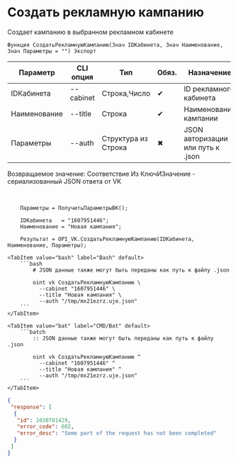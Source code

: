 ﻿---
sidebar_position: 1
description: Создать рекламную кампанию и другие функции для работы с VK в Открытом пакете интеграций - бесплатной open-source библиотеке интеграций для 1С:Предприятие 8, OneScript и CLI
keywords: [1C, 1С, 1С:Предприятие, 1С:Предприятие 8.3, API, Интеграция, Сервисы, Обмен, OneScript, CLI, VK]
---


# Создать рекламную кампанию
 Создает кампанию в выбранном рекламном кабинете



`Функция СоздатьРекламнуюКампанию(Знач IDКабинета, Знач Наименование, Знач Параметры = "") Экспорт`

  | Параметр | CLI опция | Тип | Обяз. | Назначение |
  |-|-|-|-|-|
  | IDКабинета | --cabinet | Строка,Число | &#x2714; | ID рекламного кабинета |
  | Наименование | --title | Строка | &#x2714; | Наименование кампании |
  | Параметры | --auth | Структура из Строка | &#x2716; | JSON авторизации или путь к .json |

  
  Возвращаемое значение:   Соответствие Из КлючИЗначение - сериализованный JSON ответа от VK

<br/>




```bsl title="Пример использования для 1С:Предприятие/OneScript"
    Параметры = ПолучитьПараметрыВК();

    IDКабинета   = "1607951446";
    Наименование = "Новая кампания";

    Результат = OPI_VK.СоздатьРекламнуюКампанию(IDКабинета, Наименование, Параметры);
```
    

 <Tabs>
  
    <TabItem value="bash" label="Bash" default>
        ```bash
            # JSON данные также могут быть переданы как путь к файлу .json
            
            oint vk СоздатьРекламнуюКампанию \
              --cabinet "1607951446" \
              --title "Новая кампания" \
              --auth "/tmp/mx21ezrz.uje.json"
        ```
    </TabItem>
  
    <TabItem value="bat" label="CMD/Bat" default>
        ```batch
            :: JSON данные также могут быть переданы как путь к файлу .json
            
            oint vk СоздатьРекламнуюКампанию ^
              --cabinet "1607951446" ^
              --title "Новая кампания" ^
              --auth "/tmp/mx21ezrz.uje.json"
        ```
    </TabItem>
</Tabs>


```json title="Результат"
{
 "response": [
  {
   "id": 1030701429,
   "error_code": 602,
   "error_desc": "Some part of the request has not been completed"
  }
 ]
}
```
